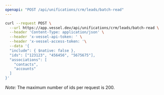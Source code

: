 ```yaml
---
openapi: "POST /api/unifications/crm/leads/batch-read"
---
```


<RequestExample>

```bash Request
curl --request POST \
  --url https://app.vessel.dev/api/unifications/crm/leads/batch-read \
  --header 'Content-Type: application/json' \
  --header 'x-vessel-api-token: ' \
  --header 'x-vessel-access-token: '\
  --data '{
  "include": { $native: false },
  "ids": ["123123", "456456", "5675675"],
  "associations": [
    "contacts",
    "accounts"
  ]
}'
```

</RequestExample>

*Note:* The maximum number of ids per request is 200.

